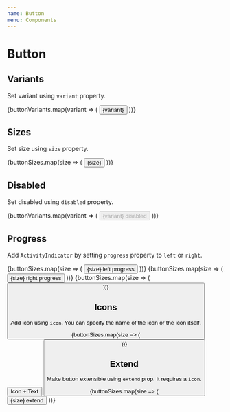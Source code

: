 ```yaml
---
name: Button
menu: Components
---
```



# Button

## Variants

Set variant using `variant` property.

<Playground>
  <Boxer my={1}>
    {buttonVariants.map(variant => (
      <Button key={variant} variant={variant}>
        {variant}
      </Button>
    ))}
  </Boxer>
</Playground>

## Sizes

Set size using `size` property.

<Playground>
  <Boxer my={1}>
    {buttonSizes.map(size => (
      <Button key={size} size={size}>
        {size}
      </Button>
    ))}
  </Boxer>
</Playground>

## Disabled

Set disabled using `disabled` property.

<Playground>
  <Boxer my={1}>
    {buttonVariants.map(variant => (
      <Button key={variant} variant={variant} disabled>
        {variant} disabled
      </Button>
    ))}
  </Boxer>
</Playground>

## Progress

Add `ActivityIndicator` by setting `progress` property to `left` or `right`.

<Playground>
  <Boxer my={1}>
    {buttonSizes.map(size => (
      <Button key={`left-${size}`} size={size} progress="left">
        {size} left progress
      </Button>
    ))}
    {buttonSizes.map(size => (
      <Button key={`right-${size}`} size={size} progress="right">
        {size} right progress
      </Button>
    ))}
    {buttonSizes.map(size => (
      <Button key={size} size={size} progress />
    ))}
  </Boxer>
</Playground>

## Icons

Add icon using `icon`. You can specify the name of the icon or the icon itself.

<Playground>
  <Boxer my={1}>
    {buttonSizes.map(size => (
      <React.Fragment key={size}>
        <Button size={size} icon="lock">
          Icon + Text
        </Button>
        <Button size={size} icon="lock" />
      </React.Fragment>
    ))}
  </Boxer>
</Playground>

## Extend

Make button extensible using `extend` prop. It requires a `icon`.

<Playground>
  <Boxer my={1}>
    {buttonSizes.map(size => (
      <Button key={size} extend size={size} icon="plus">
        {size} extend
      </Button>
    ))}
  </Boxer>
</Playground>
